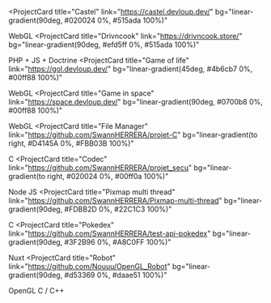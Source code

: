 <ProjectCard
  title="Castel"
  link="https://castel.devloup.dev/"
  bg="linear-gradient(90deg, #020024 0%, #515ada 100%)"
>
  WebGL
</ProjectCard>
<ProjectCard
  title="Drivncook"
  link="https://drivncook.store/"
  bg="linear-gradient(90deg, #efd5ff 0%, #515ada 100%)"
>
  PHP + JS + Doctrine
</ProjectCard>
<ProjectCard
  title="Game of life"
  link="https://gol.devloup.dev/"
  bg="linear-gradient(45deg, #4b6cb7 0%, #00ff88 100%)"
>
  WebGL
</ProjectCard>
<ProjectCard
  title="Game in space"
  link="https://space.devloup.dev/"
  bg="linear-gradient(90deg, #0700b8 0%, #00ff88 100%)"
>
  WebGL
</ProjectCard>
<ProjectCard
  title="File Manager"
  link="https://github.com/SwannHERRERA/projet-C"
  bg="linear-gradient(to right, #D4145A 0%, #FBB03B 100%)"
>
  C
</ProjectCard>
<ProjectCard
  title="Codec"
  link="https://github.com/SwannHERRERA/projet_secu"
  bg="linear-gradient(to right, #020024 0%, #00ff0a 100%)"
>
  Node JS
</ProjectCard>
<ProjectCard
  title="Pixmap multi thread"
  link="https://github.com/SwannHERRERA/Pixmap-multi-thread"
  bg="linear-gradient(90deg, #FDBB2D 0%, #22C1C3 100%)"
>
  C
</ProjectCard>
<ProjectCard
  title="Pokedex"
  link="https://github.com/SwannHERRERA/test-api-pokedex"
  bg="linear-gradient(90deg, #3F2B96 0%, #A8C0FF 100%)"
>
  Nuxt
</ProjectCard>
<ProjectCard
  title="Robot"
  link="https://github.com/Nouuu/OpenGL_Robot"
  bg="linear-gradient(90deg, #d53369 0%, #daae51 100%)"
>
  OpenGL C / C++
</ProjectCard>
